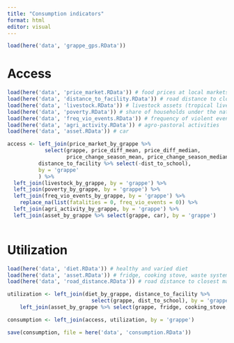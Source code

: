 ```yaml
---
title: "Consumption indicators"
format: html
editor: visual
---
```


```r

load(here('data', 'grappe_gps.RData'))
```

# Access

```r

load(here('data', 'price_market.RData')) # food prices at local markets
load(here('data', 'distance_to_facility.RData')) # road distance to closest market, main road, and school
load(here('data', 'livestock.RData')) # livestock assets (tropical livestock unit)
load(here('data', 'poverty.RData')) # share of households under the national poverty line
load(here('data', 'freq_vio_events.RData')) # frequency of violent events
load(here('data', 'agri_activity.RData')) # agro-pastoral activities
load(here('data', 'asset.RData')) # car

access <- left_join(price_market_by_grappe %>% 
            select(grappe, price_diff_mean, price_diff_median, 
                   price_change_season_mean, price_change_season_median),
          distance_to_facility %>% select(-dist_to_school),
          by = 'grappe'
          ) %>% 
  left_join(livestock_by_grappe, by = 'grappe') %>% 
  left_join(poverty_by_grappe, by = 'grappe') %>% 
  left_join(freq_vio_events_by_grappe, by = 'grappe') %>%
    replace_na(list(fatalities = 0, freq_vio_events = 0)) %>% 
  left_join(agri_activity_by_grappe, by = 'grappe') %>% 
  left_join(asset_by_grappe %>% select(grappe, car), by = 'grappe')
  
```

# Utilization

```r

load(here('data', 'diet.RData')) # healthy and varied diet
load(here('data', 'asset.RData')) # fridge, cooking stove, waste system
load(here('data', 'road_distance.RData')) # road distance to closest market, main road, and school

utilization <- left_join(diet_by_grappe, distance_to_facility %>% 
                           select(grappe, dist_to_school), by = 'grappe') %>% 
    left_join(asset_by_grappe %>% select(grappe, fridge, cooking_stove, waste), by = 'grappe')

```

```r

consumption <- left_join(access, utilization, by = 'grappe')

save(consumption, file = here('data', 'consumption.RData'))

```
